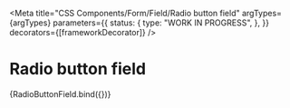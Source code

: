 
<Meta
  title="CSS Components/Form/Field/Radio button field"
  argTypes={argTypes}
  parameters={{
    status: {
      type: "WORK IN PROGRESS",
    },
  }}
  decorators={[frameworkDecorator]}
/>

# Radio button field

<Canvas>
  <Story name="Radio button field" args={defaultArgs}>
    {RadioButtonField.bind({})}
  </Story>
</Canvas>

<ArgsTable story="Radio button field" />
